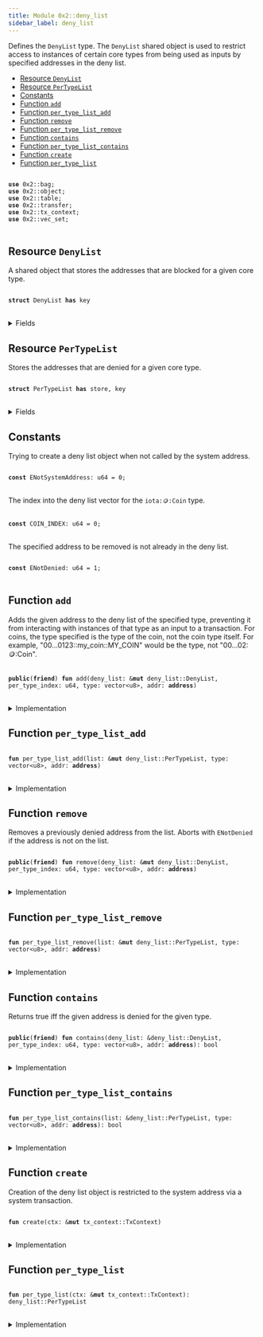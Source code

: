 ```yaml
---
title: Module 0x2::deny_list
sidebar_label: deny_list
---
```


<Link id="0x2_deny_list"/>
Defines the <code><Link to="../iota-framework/deny_list#0x2_deny_list_DenyList">DenyList</Link></code> type. The <code><Link to="../iota-framework/deny_list#0x2_deny_list_DenyList">DenyList</Link></code> shared object is used to restrict access to
instances of certain core types from being used as inputs by specified addresses in the deny
list.


-  [Resource `DenyList`](#0x2_deny_list_DenyList)
-  [Resource `PerTypeList`](#0x2_deny_list_PerTypeList)
-  [Constants](#@Constants_0)
-  [Function `add`](#0x2_deny_list_add)
-  [Function `per_type_list_add`](#0x2_deny_list_per_type_list_add)
-  [Function `remove`](#0x2_deny_list_remove)
-  [Function `per_type_list_remove`](#0x2_deny_list_per_type_list_remove)
-  [Function `contains`](#0x2_deny_list_contains)
-  [Function `per_type_list_contains`](#0x2_deny_list_per_type_list_contains)
-  [Function `create`](#0x2_deny_list_create)
-  [Function `per_type_list`](#0x2_deny_list_per_type_list)


<pre>
<code>
<b>use</b> <Link to="../iota-framework/bag#0x2_bag">0x2::bag</Link>;
<b>use</b> <Link to="../iota-framework/object#0x2_object">0x2::object</Link>;
<b>use</b> <Link to="../iota-framework/table#0x2_table">0x2::table</Link>;
<b>use</b> <Link to="../iota-framework/transfer#0x2_transfer">0x2::transfer</Link>;
<b>use</b> <Link to="../iota-framework/tx_context#0x2_tx_context">0x2::tx_context</Link>;
<b>use</b> <Link to="../iota-framework/vec_set#0x2_vec_set">0x2::vec_set</Link>;
</code>
</pre>



<Link id="0x2_deny_list_DenyList"></Link>

## Resource `DenyList`

A shared object that stores the addresses that are blocked for a given core type.


<pre>
<code>
<b>struct</b> <Link to="../iota-framework/deny_list#0x2_deny_list_DenyList">DenyList</Link> <b>has</b> key
</code>
</pre>



<details>
<summary>Fields</summary>


<dl>
<dt>
<code>id: <Link to="../iota-framework/object#0x2_object_UID">object::UID</Link></code>
</dt>
<dd>

</dd>
<dt>
<code>lists: <Link to="../iota-framework/bag#0x2_bag_Bag">bag::Bag</Link></code>
</dt>
<dd>
 The individual deny lists.
</dd>
</dl>


</details>

<Link id="0x2_deny_list_PerTypeList"></Link>

## Resource `PerTypeList`

Stores the addresses that are denied for a given core type.


<pre>
<code>
<b>struct</b> <Link to="../iota-framework/deny_list#0x2_deny_list_PerTypeList">PerTypeList</Link> <b>has</b> store, key
</code>
</pre>



<details>
<summary>Fields</summary>


<dl>
<dt>
<code>id: <Link to="../iota-framework/object#0x2_object_UID">object::UID</Link></code>
</dt>
<dd>

</dd>
<dt>
<code>denied_count: <Link to="../iota-framework/table#0x2_table_Table">table::Table</Link>&lt;<b>address</b>, u64&gt;</code>
</dt>
<dd>
 Number of object types that have been banned for a given address.
 Used to quickly skip checks for most addresses.
</dd>
<dt>
<code>denied_addresses: <Link to="../iota-framework/table#0x2_table_Table">table::Table</Link>&lt;<Link to="../move-stdlib/vector#0x1_vector">vector</Link>&lt;u8&gt;, <Link to="../iota-framework/vec_set#0x2_vec_set_VecSet">vec_set::VecSet</Link>&lt;<b>address</b>&gt;&gt;</code>
</dt>
<dd>
 Set of addresses that are banned for a given type.
 For example with <code>iota::coin::Coin</code>: If addresses A and B are banned from using
 "0...0123::my_coin::MY_COIN", this will be "0...0123::my_coin::MY_COIN" -> \{A, B}.
</dd>
</dl>


</details>

<Link id="@Constants_0"></Link>

## Constants


<Link id="0x2_deny_list_ENotSystemAddress"></Link>

Trying to create a deny list object when not called by the system address.


<pre>
<code>
<b>const</b> <Link to="../iota-framework/deny_list#0x2_deny_list_ENotSystemAddress">ENotSystemAddress</Link>: u64 = 0;
</code>
</pre>



<Link id="0x2_deny_list_COIN_INDEX"></Link>

The index into the deny list vector for the <code>iota::coin::Coin</code> type.


<pre>
<code>
<b>const</b> <Link to="../iota-framework/deny_list#0x2_deny_list_COIN_INDEX">COIN_INDEX</Link>: u64 = 0;
</code>
</pre>



<Link id="0x2_deny_list_ENotDenied"></Link>

The specified address to be removed is not already in the deny list.


<pre>
<code>
<b>const</b> <Link to="../iota-framework/deny_list#0x2_deny_list_ENotDenied">ENotDenied</Link>: u64 = 1;
</code>
</pre>



<Link id="0x2_deny_list_add"></Link>

## Function `add`

Adds the given address to the deny list of the specified type, preventing it
from interacting with instances of that type as an input to a transaction. For coins,
the type specified is the type of the coin, not the coin type itself. For example,
"00...0123::my_coin::MY_COIN" would be the type, not "00...02::coin::Coin".


<pre>
<code>
<b>public</b>(<b>friend</b>) <b>fun</b> <Link to="../iota-framework/deny_list#0x2_deny_list_add">add</Link>(<Link to="../iota-framework/deny_list#0x2_deny_list">deny_list</Link>: &<b>mut</b> <Link to="../iota-framework/deny_list#0x2_deny_list_DenyList">deny_list::DenyList</Link>, per_type_index: u64, type: <Link to="../move-stdlib/vector#0x1_vector">vector</Link>&lt;u8&gt;, addr: <b>address</b>)
</code>
</pre>



<details>
<summary>Implementation</summary>


<pre>
<code>
<b>public</b>(package) <b>fun</b> <Link to="../iota-framework/deny_list#0x2_deny_list_add">add</Link>(
    <Link to="../iota-framework/deny_list#0x2_deny_list">deny_list</Link>: &<b>mut</b> <Link to="../iota-framework/deny_list#0x2_deny_list_DenyList">DenyList</Link>,
    per_type_index: u64,
    `type`: <Link to="../move-stdlib/vector#0x1_vector">vector</Link>&lt;u8&gt;,
    addr: <b>address</b>,
) \{
    <b>let</b> bag_entry: &<b>mut</b> <Link to="../iota-framework/deny_list#0x2_deny_list_PerTypeList">PerTypeList</Link> = &<b>mut</b> <Link to="../iota-framework/deny_list#0x2_deny_list">deny_list</Link>.lists[per_type_index];
    bag_entry.<Link to="../iota-framework/deny_list#0x2_deny_list_per_type_list_add">per_type_list_add</Link>(`type`, addr)
}
</code>
</pre>



</details>

<Link id="0x2_deny_list_per_type_list_add"></Link>

## Function `per_type_list_add`



<pre>
<code>
<b>fun</b> <Link to="../iota-framework/deny_list#0x2_deny_list_per_type_list_add">per_type_list_add</Link>(list: &<b>mut</b> <Link to="../iota-framework/deny_list#0x2_deny_list_PerTypeList">deny_list::PerTypeList</Link>, type: <Link to="../move-stdlib/vector#0x1_vector">vector</Link>&lt;u8&gt;, addr: <b>address</b>)
</code>
</pre>



<details>
<summary>Implementation</summary>


<pre>
<code>
<b>fun</b> <Link to="../iota-framework/deny_list#0x2_deny_list_per_type_list_add">per_type_list_add</Link>(
    list: &<b>mut</b> <Link to="../iota-framework/deny_list#0x2_deny_list_PerTypeList">PerTypeList</Link>,
    `type`: <Link to="../move-stdlib/vector#0x1_vector">vector</Link>&lt;u8&gt;,
    addr: <b>address</b>,
) \{
    <b>if</b> (!list.denied_addresses.<Link to="../iota-framework/deny_list#0x2_deny_list_contains">contains</Link>(`type`)) \{
        list.denied_addresses.<Link to="../iota-framework/deny_list#0x2_deny_list_add">add</Link>(`type`, <Link to="../iota-framework/vec_set#0x2_vec_set_empty">vec_set::empty</Link>());
    };
    <b>let</b> denied_addresses = &<b>mut</b> list.denied_addresses[`type`];
    <b>let</b> already_denied = denied_addresses.<Link to="../iota-framework/deny_list#0x2_deny_list_contains">contains</Link>(&addr);
    <b>if</b> (already_denied) <b>return</b>;

    denied_addresses.insert(addr);
    <b>if</b> (!list.denied_count.<Link to="../iota-framework/deny_list#0x2_deny_list_contains">contains</Link>(addr)) \{
        list.denied_count.<Link to="../iota-framework/deny_list#0x2_deny_list_add">add</Link>(addr, 0);
    };
    <b>let</b> denied_count = &<b>mut</b> list.denied_count[addr];
    *denied_count = *denied_count + 1;
}
</code>
</pre>



</details>

<Link id="0x2_deny_list_remove"></Link>

## Function `remove`

Removes a previously denied address from the list.
Aborts with <code><Link to="../iota-framework/deny_list#0x2_deny_list_ENotDenied">ENotDenied</Link></code> if the address is not on the list.


<pre>
<code>
<b>public</b>(<b>friend</b>) <b>fun</b> <Link to="../iota-framework/deny_list#0x2_deny_list_remove">remove</Link>(<Link to="../iota-framework/deny_list#0x2_deny_list">deny_list</Link>: &<b>mut</b> <Link to="../iota-framework/deny_list#0x2_deny_list_DenyList">deny_list::DenyList</Link>, per_type_index: u64, type: <Link to="../move-stdlib/vector#0x1_vector">vector</Link>&lt;u8&gt;, addr: <b>address</b>)
</code>
</pre>



<details>
<summary>Implementation</summary>


<pre>
<code>
<b>public</b>(package) <b>fun</b> <Link to="../iota-framework/deny_list#0x2_deny_list_remove">remove</Link>(
    <Link to="../iota-framework/deny_list#0x2_deny_list">deny_list</Link>: &<b>mut</b> <Link to="../iota-framework/deny_list#0x2_deny_list_DenyList">DenyList</Link>,
    per_type_index: u64,
    `type`: <Link to="../move-stdlib/vector#0x1_vector">vector</Link>&lt;u8&gt;,
    addr: <b>address</b>,
) \{
    <Link to="../iota-framework/deny_list#0x2_deny_list_per_type_list_remove">per_type_list_remove</Link>(&<b>mut</b> <Link to="../iota-framework/deny_list#0x2_deny_list">deny_list</Link>.lists[per_type_index], `type`, addr)
}
</code>
</pre>



</details>

<Link id="0x2_deny_list_per_type_list_remove"></Link>

## Function `per_type_list_remove`



<pre>
<code>
<b>fun</b> <Link to="../iota-framework/deny_list#0x2_deny_list_per_type_list_remove">per_type_list_remove</Link>(list: &<b>mut</b> <Link to="../iota-framework/deny_list#0x2_deny_list_PerTypeList">deny_list::PerTypeList</Link>, type: <Link to="../move-stdlib/vector#0x1_vector">vector</Link>&lt;u8&gt;, addr: <b>address</b>)
</code>
</pre>



<details>
<summary>Implementation</summary>


<pre>
<code>
<b>fun</b> <Link to="../iota-framework/deny_list#0x2_deny_list_per_type_list_remove">per_type_list_remove</Link>(
    list: &<b>mut</b> <Link to="../iota-framework/deny_list#0x2_deny_list_PerTypeList">PerTypeList</Link>,
    `type`: <Link to="../move-stdlib/vector#0x1_vector">vector</Link>&lt;u8&gt;,
    addr: <b>address</b>,
) \{
    <b>let</b> denied_addresses = &<b>mut</b> list.denied_addresses[`type`];
    <b>assert</b>!(denied_addresses.<Link to="../iota-framework/deny_list#0x2_deny_list_contains">contains</Link>(&addr), <Link to="../iota-framework/deny_list#0x2_deny_list_ENotDenied">ENotDenied</Link>);
    denied_addresses.<Link to="../iota-framework/deny_list#0x2_deny_list_remove">remove</Link>(&addr);
    <b>let</b> denied_count = &<b>mut</b> list.denied_count[addr];
    *denied_count = *denied_count - 1;
    <b>if</b> (*denied_count == 0) \{
        list.denied_count.<Link to="../iota-framework/deny_list#0x2_deny_list_remove">remove</Link>(addr);
    }
}
</code>
</pre>



</details>

<Link id="0x2_deny_list_contains"></Link>

## Function `contains`

Returns true iff the given address is denied for the given type.


<pre>
<code>
<b>public</b>(<b>friend</b>) <b>fun</b> <Link to="../iota-framework/deny_list#0x2_deny_list_contains">contains</Link>(<Link to="../iota-framework/deny_list#0x2_deny_list">deny_list</Link>: &<Link to="../iota-framework/deny_list#0x2_deny_list_DenyList">deny_list::DenyList</Link>, per_type_index: u64, type: <Link to="../move-stdlib/vector#0x1_vector">vector</Link>&lt;u8&gt;, addr: <b>address</b>): bool
</code>
</pre>



<details>
<summary>Implementation</summary>


<pre>
<code>
<b>public</b>(package) <b>fun</b> <Link to="../iota-framework/deny_list#0x2_deny_list_contains">contains</Link>(
    <Link to="../iota-framework/deny_list#0x2_deny_list">deny_list</Link>: &<Link to="../iota-framework/deny_list#0x2_deny_list_DenyList">DenyList</Link>,
    per_type_index: u64,
    `type`: <Link to="../move-stdlib/vector#0x1_vector">vector</Link>&lt;u8&gt;,
    addr: <b>address</b>,
): bool \{
    <Link to="../iota-framework/deny_list#0x2_deny_list_per_type_list_contains">per_type_list_contains</Link>(&<Link to="../iota-framework/deny_list#0x2_deny_list">deny_list</Link>.lists[per_type_index], `type`, addr)
}
</code>
</pre>



</details>

<Link id="0x2_deny_list_per_type_list_contains"></Link>

## Function `per_type_list_contains`



<pre>
<code>
<b>fun</b> <Link to="../iota-framework/deny_list#0x2_deny_list_per_type_list_contains">per_type_list_contains</Link>(list: &<Link to="../iota-framework/deny_list#0x2_deny_list_PerTypeList">deny_list::PerTypeList</Link>, type: <Link to="../move-stdlib/vector#0x1_vector">vector</Link>&lt;u8&gt;, addr: <b>address</b>): bool
</code>
</pre>



<details>
<summary>Implementation</summary>


<pre>
<code>
<b>fun</b> <Link to="../iota-framework/deny_list#0x2_deny_list_per_type_list_contains">per_type_list_contains</Link>(
    list: &<Link to="../iota-framework/deny_list#0x2_deny_list_PerTypeList">PerTypeList</Link>,
    `type`: <Link to="../move-stdlib/vector#0x1_vector">vector</Link>&lt;u8&gt;,
    addr: <b>address</b>,
): bool \{
    <b>if</b> (!list.denied_count.<Link to="../iota-framework/deny_list#0x2_deny_list_contains">contains</Link>(addr)) <b>return</b> <b>false</b>;

    <b>let</b> denied_count = &list.denied_count[addr];
    <b>if</b> (*denied_count == 0) <b>return</b> <b>false</b>;

    <b>if</b> (!list.denied_addresses.<Link to="../iota-framework/deny_list#0x2_deny_list_contains">contains</Link>(`type`)) <b>return</b> <b>false</b>;

    <b>let</b> denied_addresses = &list.denied_addresses[`type`];
    denied_addresses.<Link to="../iota-framework/deny_list#0x2_deny_list_contains">contains</Link>(&addr)
}
</code>
</pre>



</details>

<Link id="0x2_deny_list_create"></Link>

## Function `create`

Creation of the deny list object is restricted to the system address
via a system transaction.


<pre>
<code>
<b>fun</b> <Link to="../iota-framework/deny_list#0x2_deny_list_create">create</Link>(ctx: &<b>mut</b> <Link to="../iota-framework/tx_context#0x2_tx_context_TxContext">tx_context::TxContext</Link>)
</code>
</pre>



<details>
<summary>Implementation</summary>


<pre>
<code>
<b>fun</b> <Link to="../iota-framework/deny_list#0x2_deny_list_create">create</Link>(ctx: &<b>mut</b> TxContext) \{
    <b>assert</b>!(ctx.sender() == @0x0, <Link to="../iota-framework/deny_list#0x2_deny_list_ENotSystemAddress">ENotSystemAddress</Link>);

    <b>let</b> <b>mut</b> lists = <Link to="../iota-framework/bag#0x2_bag_new">bag::new</Link>(ctx);
    lists.<Link to="../iota-framework/deny_list#0x2_deny_list_add">add</Link>(<Link to="../iota-framework/deny_list#0x2_deny_list_COIN_INDEX">COIN_INDEX</Link>, <Link to="../iota-framework/deny_list#0x2_deny_list_per_type_list">per_type_list</Link>(ctx));
    <b>let</b> deny_list_object = <Link to="../iota-framework/deny_list#0x2_deny_list_DenyList">DenyList</Link> \{
        id: <Link to="../iota-framework/object#0x2_object_iota_deny_list_object_id">object::iota_deny_list_object_id</Link>(),
        lists,
    };
    <Link to="../iota-framework/transfer#0x2_transfer_share_object">transfer::share_object</Link>(deny_list_object);
}
</code>
</pre>



</details>

<Link id="0x2_deny_list_per_type_list"></Link>

## Function `per_type_list`



<pre>
<code>
<b>fun</b> <Link to="../iota-framework/deny_list#0x2_deny_list_per_type_list">per_type_list</Link>(ctx: &<b>mut</b> <Link to="../iota-framework/tx_context#0x2_tx_context_TxContext">tx_context::TxContext</Link>): <Link to="../iota-framework/deny_list#0x2_deny_list_PerTypeList">deny_list::PerTypeList</Link>
</code>
</pre>



<details>
<summary>Implementation</summary>


<pre>
<code>
<b>fun</b> <Link to="../iota-framework/deny_list#0x2_deny_list_per_type_list">per_type_list</Link>(ctx: &<b>mut</b> TxContext): <Link to="../iota-framework/deny_list#0x2_deny_list_PerTypeList">PerTypeList</Link> \{
    <Link to="../iota-framework/deny_list#0x2_deny_list_PerTypeList">PerTypeList</Link> \{
        id: <Link to="../iota-framework/object#0x2_object_new">object::new</Link>(ctx),
        denied_count: <Link to="../iota-framework/table#0x2_table_new">table::new</Link>(ctx),
        denied_addresses: <Link to="../iota-framework/table#0x2_table_new">table::new</Link>(ctx),
    }
}
</code>
</pre>



</details>
